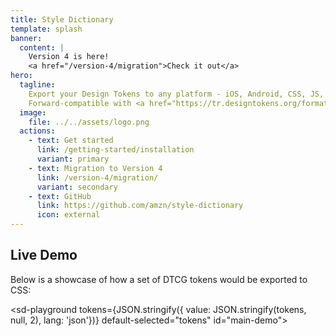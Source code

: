 ```yaml
---
title: Style Dictionary
template: splash
banner:
  content: |
    Version 4 is here!
    <a href="/version-4/migration">Check it out</a>
hero:
  tagline:
    Export your Design Tokens to any platform - iOS, Android, CSS, JS, HTML, sketch files, style documentation, or anything you can think of.
    Forward-compatible with <a href="https://tr.designtokens.org/format/">Design Tokens Community Group spec</a>.
  image:
    file: ../../assets/logo.png
  actions:
    - text: Get started
      link: /getting-started/installation
      variant: primary
    - text: Migration to Version 4
      link: /version-4/migration/
      variant: secondary
    - text: GitHub
      link: https://github.com/amzn/style-dictionary
      icon: external
---
```



<HomeBanner />


## Live Demo

Below is a showcase of how a set of DTCG tokens would be exported to CSS:

<sd-playground tokens={JSON.stringify({ value: JSON.stringify(tokens, null, 2), lang: 'json'})} default-selected="tokens" id="main-demo">

  <div style="height: 100%" slot="monaco-editor"></div>
</sd-playground>

Upload your JSON or ZIP of tokens and convert them to DTCG format:
<sd-dtcg-convert></sd-dtcg-convert>

[Read more about DTCG](/info/dtcg/)
